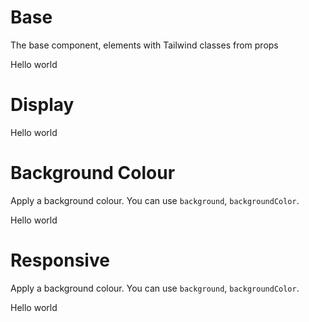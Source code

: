 

<Meta title="Components/Base" component={Base} />

# Base

The base component, elements with Tailwind classes from props

<Preview>
  <Story name="Base component">
    <ThemeProvider>
      <Base>
        <p>Hello world</p>
      </Base>
    </ThemeProvider>
  </Story>
</Preview>


# Display

<Preview>
  <Story name="Display">
    <ThemeProvider>
      <Base
        display="block"
        >
        <p>Hello world</p>
      </Base>
    </ThemeProvider>
  </Story>
</Preview>

# Background Colour

Apply a background colour. You can use `background`, `backgroundColor`.


<Preview>
  <Story name="Background Colour">
    <ThemeProvider>
      <Base
        backgroundColor="gray-200"
        >
        <p>Hello world</p>
      </Base>
    </ThemeProvider>
  </Story>
</Preview>

# Responsive

Apply a background colour. You can use `background`, `backgroundColor`.


<Preview>
  <Story name="Responsive">
    <ThemeProvider>
      <Base
        backgroundColor={{
          xs: "gray-200",
          md: "gray-400",
          lg: ["gradient-to-r"]
        }}
        gradientColorStops={["from-red-100", "to-red-400"]}
        >
        <p>Hello world</p>
      </Base>
    </ThemeProvider>
  </Story>
</Preview>